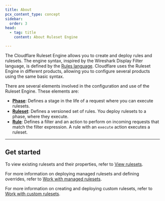 ```yaml
---
title: About
pcx_content_type: concept
sidebar:
  order: 3
head:
  - tag: title
    content: About Ruleset Engine

---
```


The Cloudflare Ruleset Engine allows you to create and deploy rules and rulesets. The engine syntax, inspired by the Wireshark Display Filter language, is defined by the [Rules language](/ruleset-engine/rules-language/). Cloudflare uses the Ruleset Engine in different products, allowing you to configure several products using the same basic syntax.

There are several elements involved in the configuration and use of the Ruleset Engine. These elements are:

* [**Phase**](/ruleset-engine/about/phases/): Defines a stage in the life of a request where you can execute rulesets.
* [**Ruleset**](/ruleset-engine/about/rulesets/): Defines a versioned set of rules. You deploy rulesets to a phase, where they execute.
* [**Rule**](/ruleset-engine/about/rules/): Defines a filter and an action to perform on incoming requests that match the filter expression. A rule with an `execute` action executes a ruleset.

***

## Get started

To view existing rulesets and their properties, refer to [View rulesets](/ruleset-engine/basic-operations/view-rulesets/).

For more information on deploying managed rulesets and defining overrides, refer to [Work with managed rulesets](/ruleset-engine/managed-rulesets/).

For more information on creating and deploying custom rulesets, refer to [Work with custom rulesets](/ruleset-engine/custom-rulesets/).
